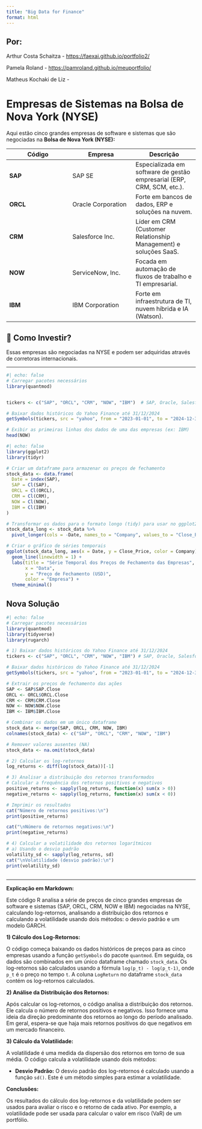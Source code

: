 ```yaml
---
title: "Big Data for Finance"
format: html
---
```


## Por:

Arthur Costa Schaitza - <https://faexai.github.io/portfolio2/>

Pamela Roland - <https://pamroland.github.io/meuportfolio/>

Matheus Kochaki de Liz -

# Empresas de Sistemas na Bolsa de Nova York (NYSE)

Aqui estão cinco grandes empresas de software e sistemas que são negociadas na **Bolsa de Nova York (NYSE):**

| Código | Empresa | Descrição |
|------------------------|------------------------|------------------------|
| **SAP** | SAP SE | Especializada em software de gestão empresarial (ERP, CRM, SCM, etc.). |
| **ORCL** | Oracle Corporation | Forte em bancos de dados, ERP e soluções na nuvem. |
| **CRM** | Salesforce Inc. | Líder em CRM (Customer Relationship Management) e soluções SaaS. |
| **NOW** | ServiceNow, Inc. | Focada em automação de fluxos de trabalho e TI empresarial. |
| **IBM** | IBM Corporation | Forte em infraestrutura de TI, nuvem híbrida e IA (Watson). |

## 📌 Como Investir?

Essas empresas são negociadas na NYSE e podem ser adquiridas através de corretoras internacionais.

------------------------------------------------------------------------

```r
#| echo: false
# Carregar pacotes necessários
library(quantmod)


tickers <- c("SAP", "ORCL", "CRM", "NOW", "IBM")  # SAP, Oracle, Salesforce, ServiceNow, IBM

# Baixar dados históricos do Yahoo Finance até 31/12/2024
getSymbols(tickers, src = "yahoo", from = "2023-01-01", to = "2024-12-31")

# Exibir as primeiras linhas dos dados de uma das empresas (ex: IBM)
head(NOW)
```

```r
#| echo: false
library(ggplot2)
library(tidyr)

# Criar um dataframe para armazenar os preços de fechamento
stock_data <- data.frame(
  Date = index(SAP),
  SAP = Cl(SAP),
  ORCL = Cl(ORCL),
  CRM = Cl(CRM),
  NOW = Cl(NOW),
  IBM = Cl(IBM)
)

# Transformar os dados para o formato longo (tidy) para usar no ggplot2
stock_data_long <- stock_data %>%
  pivot_longer(cols = -Date, names_to = "Company", values_to = "Close_Price")

# Criar o gráfico de séries temporais
ggplot(stock_data_long, aes(x = Date, y = Close_Price, color = Company)) +
  geom_line(linewidth = 1) +
  labs(title = "Série Temporal dos Preços de Fechamento das Empresas",
       x = "Data",
       y = "Preço de Fechamento (USD)",
       color = "Empresa") +
  theme_minimal()
```

## Nova Solução

```r
#| echo: false
# Carregar pacotes necessários
library(quantmod)
library(tidyverse)
library(rugarch)

# 1) Baixar dados históricos do Yahoo Finance até 31/12/2024
tickers <- c("SAP", "ORCL", "CRM", "NOW", "IBM") # SAP, Oracle, Salesforce, ServiceNow, IBM

# Baixar dados históricos do Yahoo Finance até 31/12/2024
getSymbols(tickers, src = "yahoo", from = "2023-01-01", to = "2024-12-31")

# Extrair os preços de fechamento das ações
SAP <- SAP$SAP.Close
ORCL <- ORCL$ORCL.Close
CRM <- CRM$CRM.Close
NOW <- NOW$NOW.Close
IBM <- IBM$IBM.Close

# Combinar os dados em um único dataframe
stock_data <- merge(SAP, ORCL, CRM, NOW, IBM)
colnames(stock_data) <- c("SAP", "ORCL", "CRM", "NOW", "IBM")

# Remover valores ausentes (NA)
stock_data <- na.omit(stock_data)

# 2) Calcular os log-retornos
log_returns <- diff(log(stock_data))[-1]

# 3) Analisar a distribuição dos retornos transformados
# Calcular a frequência dos retornos positivos e negativos
positive_returns <- sapply(log_returns, function(x) sum(x > 0))
negative_returns <- sapply(log_returns, function(x) sum(x < 0))

# Imprimir os resultados
cat("Número de retornos positivos:\n")
print(positive_returns)

cat("\nNúmero de retornos negativos:\n")
print(negative_returns)

# 4) Calcular a volatilidade dos retornos logarítmicos
# a) Usando o desvio padrão
volatility_sd <- sapply(log_returns, sd)
cat("\nVolatilidade (desvio padrão):\n")
print(volatility_sd)



```

------------------------------------------------------------------------

**Explicação em Markdown:**

Este código R analisa a série de preços de cinco grandes empresas de software e sistemas (SAP, ORCL, CRM, NOW e IBM) negociadas na NYSE, calculando log-retornos, analisando a distribuição dos retornos e calculando a volatilidade usando dois métodos: o desvio padrão e um modelo GARCH.

**1) Cálculo dos Log-Retornos:**

O código começa baixando os dados históricos de preços para as cinco empresas usando a função `getSymbols` do pacote `quantmod`. Em seguida, os dados são combinados em um único dataframe chamado `stock_data`. Os log-retornos são calculados usando a fórmula `log(p_t) - log(p_t-1)`, onde `p_t` é o preço no tempo `t`. A coluna `LogReturn` no dataframe `stock_data` contém os log-retornos calculados.

**2) Análise da Distribuição dos Retornos:**

Após calcular os log-retornos, o código analisa a distribuição dos retornos. Ele calcula o número de retornos positivos e negativos. Isso fornece uma ideia da direção predominante dos retornos ao longo do período analisado. Em geral, espera-se que haja mais retornos positivos do que negativos em um mercado financeiro.

**3) Cálculo da Volatilidade:**

A volatilidade é uma medida da dispersão dos retornos em torno de sua média. O código calcula a volatilidade usando dois métodos:

-   **Desvio Padrão:** O desvio padrão dos log-retornos é calculado usando a função `sd()`. Este é um método simples para estimar a volatilidade.

**Conclusões:**

Os resultados do cálculo dos log-retornos e da volatilidade podem ser usados para avaliar o risco e o retorno de cada ativo. Por exemplo, a volatilidade pode ser usada para calcular o valor em risco (VaR) de um portfólio.
